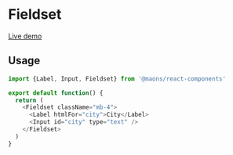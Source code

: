 # Fieldset

[Live demo](https://main--63cea501d66c7f57c939718b.chromatic.com/?path=/story/forms-fieldset--default)

## Usage

```js
import {Label, Input, Fieldset} from '@maons/react-components'

export default function() {  
  return (
    <Fieldset className="mb-4">
      <Label htmlFor="city">City</Label>
      <Input id="city" type="text" />
    </Fieldset>
  )
}
```